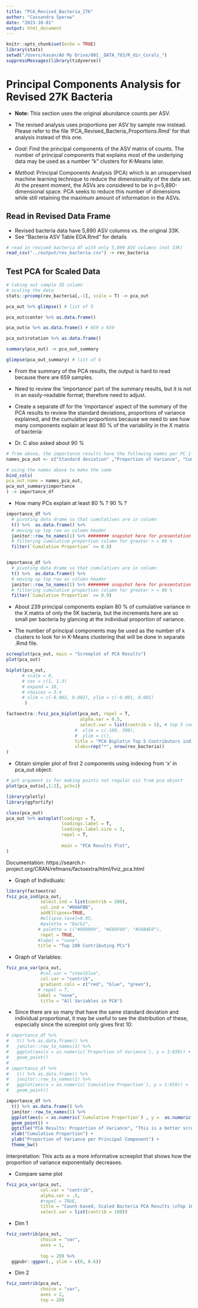 ```yaml
---
title: "PCA_Revised_Bacteria_27K"
author: "Cassandra Sperow"
date: "2023-10-01"
output: html_document
---
```


```r
knitr::opts_chunk$set(echo = TRUE)
library(stats)
setwd("/Users/kasan/AU My Drive/001__DATA_793/R_dir_Corals_")
suppressMessages(library(tidyverse))
```

# Principal Components Analysis for Revised 27K Bacteria

- **Note:** This section uses the original abundance counts per ASV. 
- The revised analysis uses proportions per ASV by sample row instead. Please refer to the file 'PCA_Revised_Bacteria_Proportions.Rmd' for that analysis instead of this one. 

- *Goal*: Find the principal components of the ASV matrix of counts. The number of principal components that explains most of the underlying data may be used as a number "k" clusters for K-Means later. 

- *Method*: Principal Components Analysis (PCA) which is an unsupervised machine learning technique to reduce the dimensionality of the data set. At the present moment, the ASVs are considered to be in p=5,890-dimensional space. PCA seeks to reduce this number of dimensions while still retaining the maximum amount of information in the ASVs.

## Read in Revised Data Frame
- Revised bacteria data have 5,890 ASV columns vs. the original 33K. 
- See "Bacteria ASV Table EDA.Rmd" for details
```r
# read in revised bacteria df with only 5,890 ASV columns (not 33K)
read_csv("../output/rev_bacteria.csv") -> rev_bacteria
```

## Test PCA for Scaled Data

```r
# taking out sample ID column
# scaling the data
stats::prcomp(rev_bacteria[,-1], scale = T) -> pca_out
```

```r
pca_out %>% glimpse() # list of 5

pca_out$center %>% as.data.frame()

pca_out$x %>% as.data.frame() # 659 x 659

pca_out$rotation %>% as.data.frame()
```

```r
summary(pca_out) -> pca_out_summary

glimpse(pca_out_summary) # list of 6
```
- From the summary of the PCA results, the output is hard to read because there are 659 samples. 

- Need to review the 'importance' part of the summary results, but it is not in an easily-readable format; therefore need to adjust.

- Create a separate df for the 'importance' aspect of the summary of the PCA results to review the standard deviations, proportions of variance explained, and the cumulative proportions because we need to see how many components explain at least 80 % of the variability in the X matrix of bacteria:

- Dr. C also asked about 90 % 
```r
# from above, the importance results have the following names per PC 1-659
names_pca_out <- c("Standard deviation" ,"Proportion of Variance", "Cumulative Proportion")

# using the names above to make the same 
bind_cols(
pca_out_name = names_pca_out, 
pca_out_summary$importance
) -> importance_df
```

- How many PCs explain at least 80 % ? 90 % ?
```r
importance_df %>% 
  # pivoting data drame so that cumulatives are in column
  t() %>%  as.data.frame() %>% 
  # moving up top row as column header
  janitor::row_to_names(1) %>% ######## snapshot here for presentation
  # filtering cumulative proportion column for greater > = 80 %
  filter(`Cumulative Proportion` >= 0.8)


importance_df %>% 
  # pivoting data drame so that cumulatives are in column
  t() %>%  as.data.frame() %>% 
  # moving up top row as column header
  janitor::row_to_names(1) %>% ######## snapshot here for presentation
  # filtering cumulative proportion column for greater > = 80 %
  filter(`Cumulative Proportion` >= 0.9)

```
- About 239 principal components explain 80 % of cumulative variance in the X matrix of only the 5K bacteria, but the increments here are so small per bacteria by glancing at the individual proportion of variance. 

- The number of principal components may be used as the number of ```k``` clusters to look for in K-Means clustering that will be done in separate .Rmd file. 


```r
screeplot(pca_out, main = "Screeplot of PCA Results")
plot(pca_out)
```

```r
biplot(pca_out, 
      # scale = 0, 
      # cex = c(1, 1.3)
      # expand = 10,
      # choices = 3:4
      # xlim = c(-0.002, 0.002), ylim = c(-0.001, 0.001)
       )
```


```r
factoextra::fviz_pca_biplot(pca_out, repel = T, 
                            alpha.var = 0.5,
                            select.var = list(contrib = 5), # top 5 contributors are blue arrows in the plot amongst others
                          #  xlim = c(-100, 300), 
                          #  ylim = c(),
                          title = "PCA Biplot\n Top 5 Contributors indicated by blue arrows",
                          xlabs=rep("*", nrow(rev_bacteria))
)
```
- Obtain simpler plot of first 2 components using indexing from 'x' in pca_out object:
```r
# pch argument is for making points not regular viz from pca object
plot(pca_out$x[,1:2], pch=1)
```

```r
library(plotly)
library(ggfortify)
```

```r
class(pca_out)
pca_out %>% autoplot(loadings = T, 
                     loadings.label = T, 
                     loadings.label.size = 3, 
                     repel = T, 
                     
                     main = "PCA Results Plot", 
)
```

Documentation: https://search.r-project.org/CRAN/refmans/factoextra/html/fviz_pca.html

- Graph of Indivdiuals:
```r
library(factoextra)
fviz_pca_ind(pca_out, 
             select.ind = list(contrib = 200),
             col.ind = "#00AFBB",
             addEllipses=TRUE, 
             #ellipse.level=0.95, 
             #palette = "Dark2",
            # palette = c("#999999", "#E69F00", "#56B4E9"),
             repel = TRUE, 
            #label = "none",
            title = "Top 200 Contributing PCs")
```

- Graph of Variables: 
```r
fviz_pca_var(pca_out, 
             #col.var = "steelblue", 
             col.var = "contrib", 
             gradient.cols = c("red", "blue", "green"), 
            # repel = T, 
            label = "none",
             title = "All Variables in PCA")
```
- Since there are so many that have the same standard deviation and individual proportional, it may be useful to see the distribution of these, especially since the screeplot only gives first 10:
```r
# importance_df %>% 
#   t() %>% as.data.frame() %>% 
#   janitor::row_to_names(1) %>% 
#   ggplot(aes(x = as.numeric(`Proportion of Variance`), y = 1:659)) +
#   geom_point()
# 
# importance_df %>% 
#   t() %>% as.data.frame() %>% 
#   janitor::row_to_names(1) %>% 
#   ggplot(aes(x = as.numeric(`Cumulative Proportion`), y = 1:659)) +
#   geom_point()

importance_df %>% 
  t() %>% as.data.frame() %>% 
  janitor::row_to_names(1) %>% 
  ggplot(aes(x = as.numeric(`Cumulative Proportion`) , y =  as.numeric(`Proportion of Variance`))) +
  geom_point() +
  ggtitle("PCA Results: Proportion of Variance", "This is a better screeplot showing all PCs on counts-based `rev_bacteria` Scaled") +
  xlab("Cumulative Proportion") +
  ylab("Proportion of Variance per Principal Component") +
  theme_bw()
```
Interpretation: This acts as a more informative screeplot that shows how the proportion of variance exponentially decreases. 

- Compare same plot 
```r
fviz_pca_var(pca_out, 
             col.var = "contrib", 
             alpha.var = .5,
             #repel = TRUE,
             title = "Count-based, Scaled Bacteria PCA Results \nTop 100 Contributors",
             select.var = list(contrib = 100))
```

- Dim 1
```r
fviz_contrib(pca_out, 
             choice = "var", 
             axes = 1,
             
             top = 20) %>% 
  ggpubr::ggpar(., ylim = c(0, 0.6))
```

- Dim 2
```r
fviz_contrib(pca_out, 
             choice = "var", 
             axes = 2,
             top = 20)
```


```r
```

